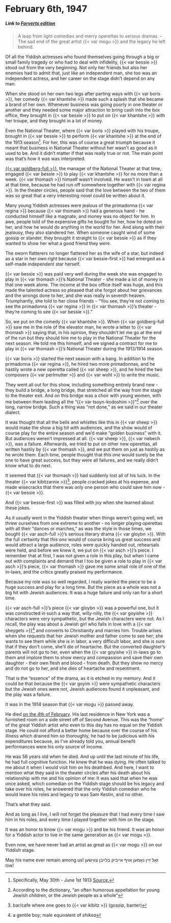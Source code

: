 # February 6th, 1947

##### _Link to [Forverts edition](https://www.nli.org.il/en/newspapers/frw/1947/02/06/01/)_ {.unnumbered}

> A leap from light comedies and merry operettas to serious dramas. --  The sad end of the great artist {{< var mogu >}} and the legacy he left behind.

Of all the Yiddish actresses who found themselves going through a big or small family tragedy or who had to deal with infidelity, {{< var bessie >}} stood out from the very beginning. Not only her friends but also her enemies had to admit that, just like an independent man, she too was an independent actress, and her career on the stage didn't depend on any man.

When she stood on her own two legs after parting ways with {{< var boris >}}, her comedy {{< var khantshe >}} made such a splash that she became a brand of her own. Whenever business was going poorly in one theater or another and they needed some major attraction to bring cash into the box office, they brought in {{< var bessie >}} to put on {{< var khantshe >}} with her troupe, and they brought in a lot of money.

Even the National Theater, where {{< var boris >}} played with his troupe, brought in {{< var bessie >}} to perform {{< var khantshe >}} at the end of the 1913 season^[Specifically, May 30th - June 1st 1913 [Source.](https://www.nli.org.il/en/newspapers/frw/1913/05/26/01/article/16.1)]. For her, this was of course a great triumph because it meant that business in National Theater without her wasn't as good as it used to be. And it didn't matter if that was really true or not. The main point was that's how it was was interpreted.

[{{< var goldberg-full >}}](https://www.museumoffamilyhistory.com/yt/lex/G/goldberg-louie.htm), the manager of the National Theater at that time, engaged {{< var bessie >}} to play {{< var khantshe >}} for no more than a week. {{< var thomash >}} himself wasn't involved. He wasn't in town at all at that time, because he had run off somewhere together with {{< var regina >}}. In the theater circles, people said that the love between the two of them was so great that a very interesting novel could be written about it.

Many young Yiddish actresses were jealous of the primadonna {{< var regina >}} because {{< var thomash >}} had a generous hand - he conducted himself like a magnate, and money was no object for him. In awe, people told of the expensive gifts he bought for her, how he doted on her, and how he would do anything in the world for her. And along with their jealousy, they also slandered her. When someone caught wind of some gossip or slander, they brought it straight to {{< var bessie >}} as if they wanted to show her what a good friend they were.

The sworn flatterers no longer flattered her as the wife of a star, but indeed as a star in her own right because {{< var bessie-first >}} had emerged as a self-made independent star herself.

{{< var bessie >}} was paid very well during the week she was engaged to play in {{< var thomash >}}'s National Theater - she made a lot of money in that one week alone. The income at the box office itself was huge, and this made the talented actress so pleased that she forgot about her grievances and the wrongs done to her, and she was really in seventh heaven. Triumphantly, she told to her close friends - "You see, they're not coming to see the primadonna {{< var regina >}} in {{< var thomash >}}'s theater - they're coming to see {{< var bessie >}}."

So, we put on the comedy {{< var khantshe >}}. When {{< var goldberg-full >}} saw me in the role of the elevator man, he wrote a letter to {{< var thomash >}} saying that, in his opinion, they shouldn't let me go at the end of the run but they should hire me to play in the National Theater for the next season. He told me this himself, and we signed a contract for me to play in {{< var thomash >}}'s National Theater during the 1913/1914 season.

{{< var boris >}} started the next season with a bang. In addition to the primadonna {{< var regina >}}, he hired two more primadonnas, and he hastily wrote a new operetta called {{< var sheep >}}, and he hired the two composers {{< var perlmutter >}} and {{< var wohl >}} to write the music.

They went all out for this show, including something entirely brand new - they build a bridge, a long bridge, that stretched all the way from the stage to the theater exit. And on this bridge was a choir with young women, with me between them leading all the "{{< var tsoyn-kodoshim >}}"^[According to the dictionary, "an often humorous appellation for young Jewish children, or the Jewish people as a whole"] over the long, narrow bridge. Such a thing was "not done," as we said in our theater dialect.

It was thought that all the bells and whistles like this in {{< var sheep >}} would make the show a big hit with audiences, and the show would of course play for the entire season and we'd make "golden business" with it. But audiences weren't impressed at all. {{< var sheep >}}, {{< var nebech >}}, was a failure. Afterwards, we tried to put on other new operettas, all written hastily by {{< var thomash >}}, and we put them on just as hastily as he wrote them. Each time, people thought that _this one_ would surely be the one to have great success, but they were all failures, and we really didn't know what to do next.

It seemed that {{< var thomash >}} had suddenly lost all of his luck. In the theater {{< var kibitzarnie >}}^[bar/cafe where one goes to {{< var kibitz >}} (gossip, banter)], people cracked jokes at his expense, and made wisecracks that there was only one person who could save him now - {{< var bessie >}}.

And {{< var bessie-first >}} was filled with joy when she learned about these jokes.

As it usually went in the Yiddish theater when things weren't going well, we threw ourselves from one extreme to another - no longer playing operettas with all their "dances or marches," as was the style in those times, we bought {{< var asch-full >}}'s serious literary drama {{< var gloybn >}}. With the full certainty that _this one_ would of course bring us great success and would attract a large audience, roles were quickly handed out, rehearsals were held, and before we knew it, we put on {{< var asch >}}'s piece. I remember that at first, I was not given a role in this play, but when I came out with complaints and demand that I too be given a role to play in {{< var asch >}}'s piece, {{< var thomash >}} gave me some small role of one of the in-laws, and the critics greatly praised my performance.

Because my role was so well regarded, I really wanted the piece to be a huge success and play for a long time. But the piece as a whole was not a big hit with Jewish audiences. It was a huge failure and only ran for a short time.

{{< var asch-full >}}'s piece {{< var gloybn >}} was a powerful one, but it was constructed in such a way that, willy-nilly, the {{< var goyishe >}} characters were very sympathetic, but the Jewish characters were not. As I recall, the play was about a Jewish girl who falls in love with a {{< var sheygets >}}^[a gentile boy; male equivalent of _shiksa_] and converts to Christianity and marries him. Trouble arises when she requests that her Jewish mother and father come to see her; she wants to see them while she is in labor, a very difficult labor, and she is sure that if they don't come, she'll die of heartache. But the converted daughter's parents will not go to her, even when the {{< var goyishe >}} in-laws go to them and implore them to show mercy and compassion and save their own daughter - their own flesh and blood - from death. But they show no mercy and do not go to her, and she dies of heartache and resentment.

That is the "essence" of the drama, as it is etched in my memory. And it could be that because the {{< var goyim >}} were sympathetic characters but the Jewish ones were not, Jewish audiences found it unpleasant, and the play was a failure.

It was in the 1914 season that {{< var mogu >}} passed away.

He died [on the 4th of February](https://www.nli.org.il/en/newspapers/frw/1914/02/04/01/article/2/). His last residence in New York was a furnished room on a side street off of Second Avenue. This was the "home" of the great Yiddish artist who even to this day has no equal on the Yiddish stage. He could not afford a better home because over the course of his illness which drained him so thoroughly, he had to be judicious with his expenditures because, as I've already told you, annual benefit performances were his only source of income.

He was 56 years old when he died. And up until the last minute of his life, he had full cognitive function. He knew that he was dying. He often talked to me about it when I would visit him on his deathbed. And here, I want to mention what they said in the theater circles after his death about his relationship with me and his opinion of me: It was said that when he was once asked, which comedian on the Yiddish stage should be his legacy and take over his roles, he answered that the only Yiddish comedian who he would leave his roles and legacy to was Sam Kestin, and no other.

That's what they said.

And as long as I live, I will not forget the pleasure that I had every time I saw him in his roles, and every time I played together with him on the stage.

It was an honor to know {{< var mogu >}} and be his friend. It was an honor for a Yiddish actor to live in the same generation as {{< var mogu >}}.

Even now, we have never had an artist as great as {{< var mogu >}} on our Yiddish stage.

May his name ever remain among us!
זאָל זיין נאָמען אויף אייביק בלײַבן צווישען אונז!